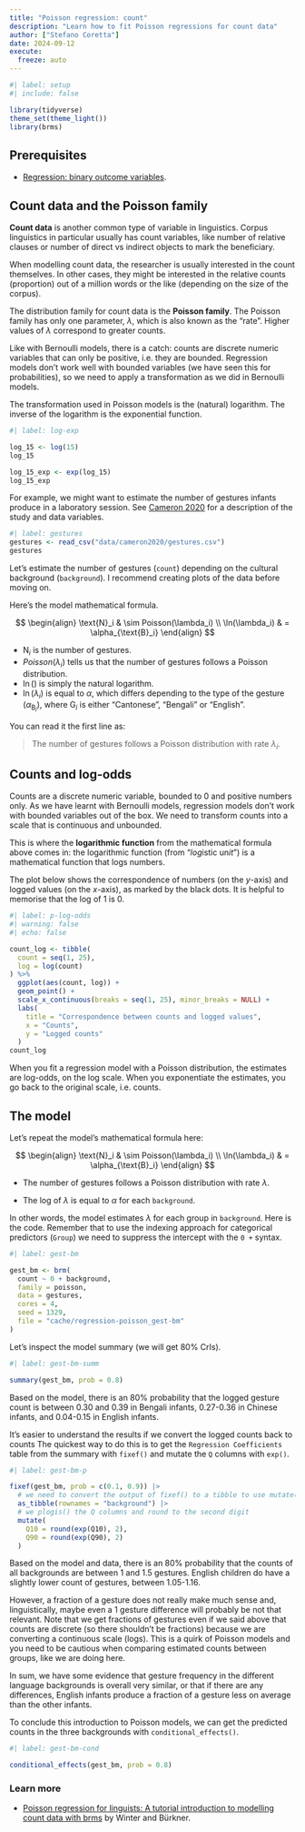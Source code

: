 ```yaml
---
title: "Poisson regression: count"
description: "Learn how to fit Poisson regressions for count data"
author: ["Stefano Coretta"]
date: 2024-09-12
execute: 
  freeze: auto
---
```


```r
#| label: setup
#| include: false

library(tidyverse)
theme_set(theme_light())
library(brms)
```

::: callout-warning
## Prerequisites

-   [Regression: binary outcome variables](regression-bernoulli.qmd).
:::

## Count data and the Poisson family

**Count data** is another common type of variable in linguistics. Corpus linguistics in particular usually has count variables, like number of relative clauses or number of direct vs indirect objects to mark the beneficiary.

When modelling count data, the researcher is usually interested in the count themselves. In other cases, they might be interested in the relative counts (proportion) out of a million words or the like (depending on the size of the corpus).

The distribution family for count data is the **Poisson family**. The Poisson family has only one parameter, $\lambda$, which is also known as the "rate". Higher values of $\lambda$ correspond to greater counts.

Like with Bernoulli models, there is a catch: counts are discrete numeric variables that can only be positive, i.e. they are bounded. Regression models don't work well with bounded variables (we have seen this for probabilities), so we need to apply a transformation as we did in Bernoulli models.

The transformation used in Poisson models is the (natural) logarithm. The inverse of the logarithm is the exponential function.

```r
#| label: log-exp

log_15 <- log(15)
log_15

log_15_exp <- exp(log_15)
log_15_exp
```

For example, we might want to estimate the number of gestures infants produce in a laboratory session. See [Cameron 2020](https://uoelel.github.io/qml-data/data/cameron2020/gestures.html) for a description of the study and data variables.

```r
#| label: gestures
gestures <- read_csv("data/cameron2020/gestures.csv")
gestures
```

Let's estimate the number of gestures (`count`) depending on the cultural background (`background`). I recommend creating plots of the data before moving on.

Here's the model mathematical formula.

$$
\begin{align}
\text{N}_i & \sim Poisson(\lambda_i) \\
\ln(\lambda_i) & = \alpha_{\text{B}_i}
\end{align}
$$

- $\text{N}_i$ is the number of gestures.
- $Poisson(\lambda_i)$ tells us that the number of gestures follows a Poisson distribution.
- $\ln()$ is simply the natural logarithm.
- $\ln(\lambda_i)$ is equal to $\alpha$, which differs depending to the type of the gesture ($\alpha_{\text{B}_i}$), where $\text{G}_i$ is either "Cantonese", "Bengali" or "English".

You can read it the first line as:

> The number of gestures follows a Poisson distribution with rate $\lambda_i$.

## Counts and log-odds

Counts are a discrete numeric variable, bounded to 0 and positive numbers only. As we have learnt with Bernoulli models, regression models don't work with bounded variables out of the box. We need to transform counts into a scale that is continuous and unbounded.

This is where the **logarithmic function** from the mathematical formula above comes in: the logarithmic function (from "*log*istic un*it*") is a mathematical function that logs numbers.

The plot below shows the correspondence of numbers (on the *y*-axis) and logged values (on the *x*-axis), as marked by the black dots. It is helpful to memorise that the log of 1 is 0.

```r
#| label: p-log-odds
#| warning: false
#| echo: false

count_log <- tibble(
  count = seq(1, 25),
  log = log(count)
) %>%
  ggplot(aes(count, log)) +
  geom_point() +
  scale_x_continuous(breaks = seq(1, 25), minor_breaks = NULL) +
  labs(
    title = "Correspondence between counts and logged values",
    x = "Counts",
    y = "Logged counts"
  )
count_log
```

When you fit a regression model with a Poisson distribution, the estimates are log-odds, on the log scale. When you exponentiate the estimates, you go back to the original scale, i.e. counts.

## The model

Let's repeat the model's mathematical formula here:

$$
\begin{align}
\text{N}_i & \sim Poisson(\lambda_i) \\
\ln(\lambda_i) & = \alpha_{\text{B}_i}
\end{align}
$$

-   The number of gestures follows a Poisson distribution with rate $\lambda$.

-   The log of $\lambda$ is equal to $\alpha$ for each `background`.

In other words, the model estimates $\lambda$ for each group in `background`. Here is the code. Remember that to use the indexing approach for categorical predictors (`Group`) we need to suppress the intercept with the `0 +` syntax.

```r
#| label: gest-bm

gest_bm <- brm(
  count ~ 0 + background,
  family = poisson,
  data = gestures,
  cores = 4,
  seed = 1329,
  file = "cache/regression-poisson_gest-bm"
)
```

Let's inspect the model summary (we will get 80% CrIs).

```r
#| label: gest-bm-summ

summary(gest_bm, prob = 0.8)
```

Based on the model, there is an 80% probability that the logged gesture count is between 0.30 and 0.39 in Bengali infants, 0.27-0.36 in Chinese infants, and 0.04-0.15 in English infants.

It's easier to understand the results if we convert the logged counts back to counts The quickest way to do this is to get the `Regression Coefficients` table from the summary with `fixef()` and mutate the `Q` columns with `exp()`.

```r
#| label: gest-bm-p

fixef(gest_bm, prob = c(0.1, 0.9)) |>
  # we need to convert the output of fixef() to a tibble to use mutate()
  as_tibble(rownames = "background") |>
  # we plogis() the Q columns and round to the second digit
  mutate(
    Q10 = round(exp(Q10), 2),
    Q90 = round(exp(Q90), 2)
  )
```

Based on the model and data, there is an 80% probability that the counts of all backgrounds are between 1 and 1.5 gestures. English children do have a slightly lower count of gestures, between 1.05-1.16.

However, a fraction of a gesture does not really make much sense and, linguistically, maybe even a 1 gesture difference will probably be not that relevant. Note that we get fractions of gestures even if we said above that counts are discrete (so there shouldn't be fractions) because we are converting a continuous scale (logs). This is a quirk of Poisson models and you need to be cautious when comparing estimated counts between groups, like we are doing here.

In sum, we have some evidence that gesture frequency in the different language backgrounds is overall very similar, or that if there are any differences, English infants produce a fraction of a gesture less on average than the other infants.
  
To conclude this introduction to Poisson models, we can get the predicted counts in the three backgrounds with `conditional_effects()`.

```r
#| label: gest-bm-cond

conditional_effects(gest_bm, prob = 0.8)
```

::: callout-tip
### Learn more

- [Poisson regression for linguists: A tutorial introduction to modelling count data with brms](https://www.doi.org/10.31219/osf.io/93kaf) by Winter and Bürkner.
:::
